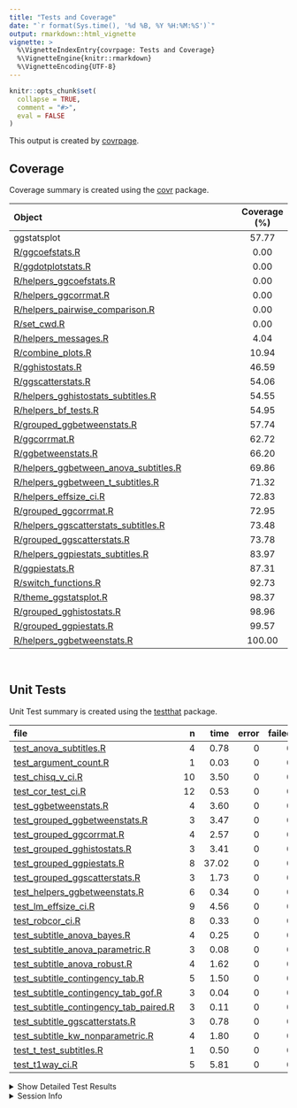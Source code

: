 ```yaml
---
title: "Tests and Coverage"
date: "`r format(Sys.time(), '%d %B, %Y %H:%M:%S')`"
output: rmarkdown::html_vignette
vignette: >
  %\VignetteIndexEntry{covrpage: Tests and Coverage}
  %\VignetteEngine{knitr::rmarkdown}
  %\VignetteEncoding{UTF-8}
---
```

  
```r
knitr::opts_chunk$set(
  collapse = TRUE,
  comment = "#>",
  eval = FALSE
)
```

<!--- Placeholder for tests/README.md Do Not Edit--->
This output is created by
[covrpage](https://github.com/yonicd/covrpage).

## Coverage

Coverage summary is created using the
[covr](https://github.com/r-lib/covr)
package.

| Object                                                                               | Coverage (%) |
| :----------------------------------------------------------------------------------- | :----------: |
| ggstatsplot                                                                          |    57.77     |
| [R/ggcoefstats.R](https://github.com/IndrajeetPatil/ggstatsplot/tree/master/R/ggcoefstats.R)                                                |     0.00     |
| [R/ggdotplotstats.R](https://github.com/IndrajeetPatil/ggstatsplot/tree/master/R/ggdotplotstats.R)                                          |     0.00     |
| [R/helpers\_ggcoefstats.R](https://github.com/IndrajeetPatil/ggstatsplot/tree/master/R/helpers_ggcoefstats.R)                               |     0.00     |
| [R/helpers\_ggcorrmat.R](https://github.com/IndrajeetPatil/ggstatsplot/tree/master/R/helpers_ggcorrmat.R)                                   |     0.00     |
| [R/helpers\_pairwise\_comparison.R](https://github.com/IndrajeetPatil/ggstatsplot/tree/master/R/helpers_pairwise_comparison.R)              |     0.00     |
| [R/set\_cwd.R](https://github.com/IndrajeetPatil/ggstatsplot/tree/master/R/set_cwd.R)                                                       |     0.00     |
| [R/helpers\_messages.R](https://github.com/IndrajeetPatil/ggstatsplot/tree/master/R/helpers_messages.R)                                     |     4.04     |
| [R/combine\_plots.R](https://github.com/IndrajeetPatil/ggstatsplot/tree/master/R/combine_plots.R)                                           |    10.94     |
| [R/gghistostats.R](https://github.com/IndrajeetPatil/ggstatsplot/tree/master/R/gghistostats.R)                                              |    46.59     |
| [R/ggscatterstats.R](https://github.com/IndrajeetPatil/ggstatsplot/tree/master/R/ggscatterstats.R)                                          |    54.06     |
| [R/helpers\_gghistostats\_subtitles.R](https://github.com/IndrajeetPatil/ggstatsplot/tree/master/R/helpers_gghistostats_subtitles.R)        |    54.55     |
| [R/helpers\_bf\_tests.R](https://github.com/IndrajeetPatil/ggstatsplot/tree/master/R/helpers_bf_tests.R)                                    |    54.95     |
| [R/grouped\_ggbetweenstats.R](https://github.com/IndrajeetPatil/ggstatsplot/tree/master/R/grouped_ggbetweenstats.R)                         |    57.74     |
| [R/ggcorrmat.R](https://github.com/IndrajeetPatil/ggstatsplot/tree/master/R/ggcorrmat.R)                                                    |    62.72     |
| [R/ggbetweenstats.R](https://github.com/IndrajeetPatil/ggstatsplot/tree/master/R/ggbetweenstats.R)                                          |    66.20     |
| [R/helpers\_ggbetween\_anova\_subtitles.R](https://github.com/IndrajeetPatil/ggstatsplot/tree/master/R/helpers_ggbetween_anova_subtitles.R) |    69.86     |
| [R/helpers\_ggbetween\_t\_subtitles.R](https://github.com/IndrajeetPatil/ggstatsplot/tree/master/R/helpers_ggbetween_t_subtitles.R)         |    71.32     |
| [R/helpers\_effsize\_ci.R](https://github.com/IndrajeetPatil/ggstatsplot/tree/master/R/helpers_effsize_ci.R)                                |    72.83     |
| [R/grouped\_ggcorrmat.R](https://github.com/IndrajeetPatil/ggstatsplot/tree/master/R/grouped_ggcorrmat.R)                                   |    72.95     |
| [R/helpers\_ggscatterstats\_subtitles.R](https://github.com/IndrajeetPatil/ggstatsplot/tree/master/R/helpers_ggscatterstats_subtitles.R)    |    73.48     |
| [R/grouped\_ggscatterstats.R](https://github.com/IndrajeetPatil/ggstatsplot/tree/master/R/grouped_ggscatterstats.R)                         |    73.78     |
| [R/helpers\_ggpiestats\_subtitles.R](https://github.com/IndrajeetPatil/ggstatsplot/tree/master/R/helpers_ggpiestats_subtitles.R)            |    83.97     |
| [R/ggpiestats.R](https://github.com/IndrajeetPatil/ggstatsplot/tree/master/R/ggpiestats.R)                                                  |    87.31     |
| [R/switch\_functions.R](https://github.com/IndrajeetPatil/ggstatsplot/tree/master/R/switch_functions.R)                                     |    92.73     |
| [R/theme\_ggstatsplot.R](https://github.com/IndrajeetPatil/ggstatsplot/tree/master/R/theme_ggstatsplot.R)                                   |    98.37     |
| [R/grouped\_gghistostats.R](https://github.com/IndrajeetPatil/ggstatsplot/tree/master/R/grouped_gghistostats.R)                             |    98.96     |
| [R/grouped\_ggpiestats.R](https://github.com/IndrajeetPatil/ggstatsplot/tree/master/R/grouped_ggpiestats.R)                                 |    99.57     |
| [R/helpers\_ggbetweenstats.R](https://github.com/IndrajeetPatil/ggstatsplot/tree/master/R/helpers_ggbetweenstats.R)                         |    100.00    |

<br>

## Unit Tests

Unit Test summary is created using the
[testthat](https://github.com/r-lib/testthat)
package.

| file                                                                                          |  n |  time | error | failed | skipped | warning |
| :-------------------------------------------------------------------------------------------- | -: | ----: | ----: | -----: | ------: | ------: |
| [test\_anova\_subtitles.R](https://github.com/IndrajeetPatil/ggstatsplot/tree/master/tests/testthat/test_anova_subtitles.R)                                   |  4 |  0.78 |     0 |      0 |       0 |       0 |
| [test\_argument\_count.R](https://github.com/IndrajeetPatil/ggstatsplot/tree/master/tests/testthat/test_argument_count.R)                                     |  1 |  0.03 |     0 |      0 |       0 |       0 |
| [test\_chisq\_v\_ci.R](https://github.com/IndrajeetPatil/ggstatsplot/tree/master/tests/testthat/test_chisq_v_ci.R)                                            | 10 |  3.50 |     0 |      0 |       0 |       0 |
| [test\_cor\_test\_ci.R](https://github.com/IndrajeetPatil/ggstatsplot/tree/master/tests/testthat/test_cor_test_ci.R)                                          | 12 |  0.53 |     0 |      0 |       0 |       0 |
| [test\_ggbetweenstats.R](https://github.com/IndrajeetPatil/ggstatsplot/tree/master/tests/testthat/test_ggbetweenstats.R)                                      |  4 |  3.60 |     0 |      0 |       0 |       0 |
| [test\_grouped\_ggbetweenstats.R](https://github.com/IndrajeetPatil/ggstatsplot/tree/master/tests/testthat/test_grouped_ggbetweenstats.R)                     |  3 |  3.47 |     0 |      0 |       0 |       0 |
| [test\_grouped\_ggcorrmat.R](https://github.com/IndrajeetPatil/ggstatsplot/tree/master/tests/testthat/test_grouped_ggcorrmat.R)                               |  4 |  2.57 |     0 |      0 |       0 |       0 |
| [test\_grouped\_gghistostats.R](https://github.com/IndrajeetPatil/ggstatsplot/tree/master/tests/testthat/test_grouped_gghistostats.R)                         |  3 |  3.41 |     0 |      0 |       0 |       0 |
| [test\_grouped\_ggpiestats.R](https://github.com/IndrajeetPatil/ggstatsplot/tree/master/tests/testthat/test_grouped_ggpiestats.R)                             |  8 | 37.02 |     0 |      0 |       0 |       0 |
| [test\_grouped\_ggscatterstats.R](https://github.com/IndrajeetPatil/ggstatsplot/tree/master/tests/testthat/test_grouped_ggscatterstats.R)                     |  3 |  1.73 |     0 |      0 |       0 |       0 |
| [test\_helpers\_ggbetweenstats.R](https://github.com/IndrajeetPatil/ggstatsplot/tree/master/tests/testthat/test_helpers_ggbetweenstats.R)                     |  6 |  0.34 |     0 |      0 |       0 |       0 |
| [test\_lm\_effsize\_ci.R](https://github.com/IndrajeetPatil/ggstatsplot/tree/master/tests/testthat/test_lm_effsize_ci.R)                                      |  9 |  4.56 |     0 |      0 |       0 |       0 |
| [test\_robcor\_ci.R](https://github.com/IndrajeetPatil/ggstatsplot/tree/master/tests/testthat/test_robcor_ci.R)                                               |  8 |  0.33 |     0 |      0 |       0 |       0 |
| [test\_subtitle\_anova\_bayes.R](https://github.com/IndrajeetPatil/ggstatsplot/tree/master/tests/testthat/test_subtitle_anova_bayes.R)                        |  4 |  0.25 |     0 |      0 |       0 |       0 |
| [test\_subtitle\_anova\_parametric.R](https://github.com/IndrajeetPatil/ggstatsplot/tree/master/tests/testthat/test_subtitle_anova_parametric.R)              |  3 |  0.08 |     0 |      0 |       0 |       0 |
| [test\_subtitle\_anova\_robust.R](https://github.com/IndrajeetPatil/ggstatsplot/tree/master/tests/testthat/test_subtitle_anova_robust.R)                      |  4 |  1.62 |     0 |      0 |       0 |       0 |
| [test\_subtitle\_contingency\_tab.R](https://github.com/IndrajeetPatil/ggstatsplot/tree/master/tests/testthat/test_subtitle_contingency_tab.R)                |  5 |  1.50 |     0 |      0 |       0 |       0 |
| [test\_subtitle\_contingency\_tab\_gof.R](https://github.com/IndrajeetPatil/ggstatsplot/tree/master/tests/testthat/test_subtitle_contingency_tab_gof.R)       |  3 |  0.04 |     0 |      0 |       0 |       0 |
| [test\_subtitle\_contingency\_tab\_paired.R](https://github.com/IndrajeetPatil/ggstatsplot/tree/master/tests/testthat/test_subtitle_contingency_tab_paired.R) |  3 |  0.11 |     0 |      0 |       0 |       0 |
| [test\_subtitle\_ggscatterstats.R](https://github.com/IndrajeetPatil/ggstatsplot/tree/master/tests/testthat/test_subtitle_ggscatterstats.R)                   |  3 |  0.78 |     0 |      0 |       0 |       0 |
| [test\_subtitle\_kw\_nonparametric.R](https://github.com/IndrajeetPatil/ggstatsplot/tree/master/tests/testthat/test_subtitle_kw_nonparametric.R)              |  4 |  1.80 |     0 |      0 |       0 |       0 |
| [test\_t\_test\_subtitles.R](https://github.com/IndrajeetPatil/ggstatsplot/tree/master/tests/testthat/test_t_test_subtitles.R)                                |  1 |  0.50 |     0 |      0 |       0 |       0 |
| [test\_t1way\_ci.R](https://github.com/IndrajeetPatil/ggstatsplot/tree/master/tests/testthat/test_t1way_ci.R)                                                 |  5 |  5.81 |     0 |      0 |       0 |       0 |

<details closed>

<summary> Show Detailed Test Results
</summary>

| file                                                                                                  | context                            | test                                             | status |  n |  time |
| :---------------------------------------------------------------------------------------------------- | :--------------------------------- | :----------------------------------------------- | :----- | -: | ----: |
| [test\_anova\_subtitles.R](https://github.com/IndrajeetPatil/ggstatsplot/tree/master/tests/testthat/test_anova_subtitles.R#L32_L35)                                   | subtitle\_anova\_parametric        | parametric anova subtitles work                  | PASS   |  4 |  0.78 |
| [test\_argument\_count.R](https://github.com/IndrajeetPatil/ggstatsplot/tree/master/tests/testthat/test_argument_count.R#L56_L59)                                     | argument\_count                    | argument\_count is correct                       | PASS   |  1 |  0.03 |
| [test\_chisq\_v\_ci.R](https://github.com/IndrajeetPatil/ggstatsplot/tree/master/tests/testthat/test_chisq_v_ci.R#L46_L50)                                            | chisq\_v\_ci                       | chisq\_v\_ci works                               | PASS   | 10 |  3.50 |
| [test\_cor\_test\_ci.R](https://github.com/IndrajeetPatil/ggstatsplot/tree/master/tests/testthat/test_cor_test_ci.R#L45_L49)                                          | cor\_test\_ci                      | cor\_test\_ci works                              | PASS   | 12 |  0.53 |
| [test\_ggbetweenstats.R](https://github.com/IndrajeetPatil/ggstatsplot/tree/master/tests/testthat/test_ggbetweenstats.R#L9_L16)                                       | ggbetweenstats                     | error when x and outlier.label are same          | PASS   |  1 |  0.02 |
| [test\_ggbetweenstats.R](https://github.com/IndrajeetPatil/ggstatsplot/tree/master/tests/testthat/test_ggbetweenstats.R#L26_L36)                                      | ggbetweenstats                     | outlier.labeling works across vector types       | PASS   |  3 |  3.58 |
| [test\_grouped\_ggbetweenstats.R](https://github.com/IndrajeetPatil/ggstatsplot/tree/master/tests/testthat/test_grouped_ggbetweenstats.R#L12_L32)                     | grouped\_ggbetweenstats            | grouping.var works across vector types           | PASS   |  3 |  3.47 |
| [test\_grouped\_ggcorrmat.R](https://github.com/IndrajeetPatil/ggstatsplot/tree/master/tests/testthat/test_grouped_ggcorrmat.R#L18_L27)                               | grouped\_ggcorrmat                 | grouped\_ggcorrmat works                         | PASS   |  4 |  2.57 |
| [test\_grouped\_gghistostats.R](https://github.com/IndrajeetPatil/ggstatsplot/tree/master/tests/testthat/test_grouped_gghistostats.R#L9_L19)                          | grouped\_gghistostats              | grouped\_gghistostats works                      | PASS   |  3 |  3.41 |
| [test\_grouped\_ggpiestats.R](https://github.com/IndrajeetPatil/ggstatsplot/tree/master/tests/testthat/test_grouped_ggpiestats.R#L13_L21)                             | grouped\_ggpiestats                | grouped\_ggpiestats works                        | PASS   |  8 | 37.02 |
| [test\_grouped\_ggscatterstats.R](https://github.com/IndrajeetPatil/ggstatsplot/tree/master/tests/testthat/test_grouped_ggscatterstats.R#L9_L17)                      | grouped\_ggscatterstats            | grouped\_ggscatterstats works                    | PASS   |  3 |  1.73 |
| [test\_helpers\_ggbetweenstats.R](https://github.com/IndrajeetPatil/ggstatsplot/tree/master/tests/testthat/test_helpers_ggbetweenstats.R#L30_L33)                     | helpers\_ggbetweenstats            | mean\_labeller works                             | PASS   |  6 |  0.34 |
| [test\_lm\_effsize\_ci.R](https://github.com/IndrajeetPatil/ggstatsplot/tree/master/tests/testthat/test_lm_effsize_ci.R#L67_L71)                                      | lm\_effsize\_ci                    | lm\_effsize\_ci works                            | PASS   |  9 |  4.56 |
| [test\_robcor\_ci.R](https://github.com/IndrajeetPatil/ggstatsplot/tree/master/tests/testthat/test_robcor_ci.R#L39_L43)                                               | robcor\_ci                         | robcor\_ci works                                 | PASS   |  8 |  0.33 |
| [test\_subtitle\_anova\_bayes.R](https://github.com/IndrajeetPatil/ggstatsplot/tree/master/tests/testthat/test_subtitle_anova_bayes.R#L51_L54)                        | subtitle\_anova\_bayes             | subtitle\_anova\_bayes works                     | PASS   |  4 |  0.25 |
| [test\_subtitle\_anova\_parametric.R](https://github.com/IndrajeetPatil/ggstatsplot/tree/master/tests/testthat/test_subtitle_anova_parametric.R#L53_L56)              | helpers\_ggbetween\_subtitles      | helpers\_ggbetween\_subtitles works              | PASS   |  3 |  0.08 |
| [test\_subtitle\_anova\_robust.R](https://github.com/IndrajeetPatil/ggstatsplot/tree/master/tests/testthat/test_subtitle_anova_robust.R#L52_L55)                      | subtitle\_anova\_robust            | subtitle\_anova\_robust works                    | PASS   |  4 |  1.62 |
| [test\_subtitle\_contingency\_tab.R](https://github.com/IndrajeetPatil/ggstatsplot/tree/master/tests/testthat/test_subtitle_contingency_tab.R#L56_L59)                | subtitle\_contingency\_tab         | subtitle\_contingency\_tab works                 | PASS   |  5 |  1.50 |
| [test\_subtitle\_contingency\_tab\_gof.R](https://github.com/IndrajeetPatil/ggstatsplot/tree/master/tests/testthat/test_subtitle_contingency_tab_gof.R#L41_L44)       | subtitle\_contingency\_tab\_gof    | Goodness of Fit subtitle\_contingency\_tab works | PASS   |  3 |  0.04 |
| [test\_subtitle\_contingency\_tab\_paired.R](https://github.com/IndrajeetPatil/ggstatsplot/tree/master/tests/testthat/test_subtitle_contingency_tab_paired.R#L75_L78) | subtitle\_contingency\_tab\_paired | Paired subtitle\_contingency\_tab works          | PASS   |  3 |  0.11 |
| [test\_subtitle\_ggscatterstats.R](https://github.com/IndrajeetPatil/ggstatsplot/tree/master/tests/testthat/test_subtitle_ggscatterstats.R#L46)                       | subtitle\_ggscatterstats           | subtitle\_ggscatterstats works                   | PASS   |  3 |  0.78 |
| [test\_subtitle\_kw\_nonparametric.R](https://github.com/IndrajeetPatil/ggstatsplot/tree/master/tests/testthat/test_subtitle_kw_nonparametric.R#L50_L53)              | subtitle\_kw\_nonparametric        | subtitle\_kw\_nonparametric works                | PASS   |  4 |  1.80 |
| [test\_t\_test\_subtitles.R](https://github.com/IndrajeetPatil/ggstatsplot/tree/master/tests/testthat/test_t_test_subtitles.R#L43_L47)                                | t\_test\_subtitles                 | t-test subtitles work                            | PASS   |  1 |  0.50 |
| [test\_t1way\_ci.R](https://github.com/IndrajeetPatil/ggstatsplot/tree/master/tests/testthat/test_t1way_ci.R#L57)                                                     | t1way\_ci                          | t1way\_ci works                                  | PASS   |  5 |  5.81 |

</details>

<details>

<summary> Session Info </summary>

| Field    | Value                                              |
| :------- | :------------------------------------------------- |
| Version  | R Under development (unstable) (2018-10-20 r75474) |
| Platform | x86\_64-w64-mingw32/x64 (64-bit)                   |
| Running  | Windows \>= 8 x64 (build 9200)                     |
| Language | English\_United States                             |
| Timezone | America/New\_York                                  |

| Package  | Version |
| :------- | :------ |
| testthat | 2.0.1   |
| covr     | 3.2.1   |
| covrpage | 0.0.66  |

</details>

<!--- Final Status : pass --->
